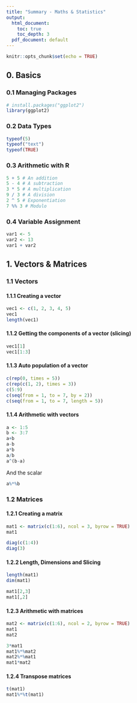 ```yaml
---
title: "Summary - Maths & Statistics"
output:
  html_document:
    toc: true
    toc_depth: 3
  pdf_document: default
---
```


```r
knitr::opts_chunk$set(echo = TRUE)
```

## 0. Basics

### 0.1 Managing Packages
```r
# install.packages("ggplot2")
library(ggplot2)
```

### 0.2 Data Types
```r
typeof(5)
typeof("text")
typeof(TRUE)
```

### 0.3 Arithmetic with R
```r
5 + 5 # An addition
5 - 4 # A subtraction
3 * 5 # A multiplication
9 / 3 # A division
2 ^ 5 # Exponentiation
7 %% 3 # Modulo
```

### 0.4 Variable Assignment
```r
var1 <- 5
var2 <- 13
var1 + var2
```

## 1. Vectors & Matrices

### 1.1 Vectors

#### 1.1.1 Creating a vector
```r
vec1 <- c(1, 2, 3, 4, 5)
vec1
length(vec1)
```

#### 1.1.2 Getting the components of a vector (slicing)
```r
vec1[1]
vec1[1:3]
```

#### 1.1.3 Auto population of a vector
```r
c(rep(0, times = 5))
c(rep(c(1, 2), times = 3))
c(5:9)
c(seq(from = 1, to = 7, by = 2))
c(seq(from = 1, to = 7, length = 5))
```

#### 1.1.4 Arithmetic with vectors
```r
a <- 1:5
b <- 3:7
a+b
a-b
a*b
a/b
a^(b-a)
```
And the scalar
```r
a%*%b
```

### 1.2 Matrices

#### 1.2.1 Creating a matrix
```r
mat1 <- matrix(c(1:6), ncol = 3, byrow = TRUE)
mat1
```
```r
diag(c(1:4))
diag(3)
```

#### 1.2.2 Length, Dimensions and Slicing
```r
length(mat1)
dim(mat1)
```
```r
mat1[2,3]
mat1[,2]
```

#### 1.2.3 Arithmetic with matrices
```r
mat2 <- matrix(c(1:6), ncol = 2, byrow = TRUE)
mat1
mat2
```
```r
3*mat1
mat1%*%mat2
mat2%*%mat1
mat1*mat2
```

#### 1.2.4 Transpose matrices
```r
t(mat1)
mat1%*%t(mat1)
```
